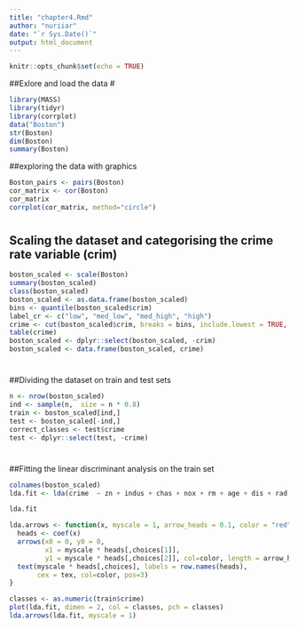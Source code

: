 ```yaml
---
title: "chapter4.Rmd"
author: "nuriiar"
date: "`r Sys.Date()`"
output: html_document
---
```


```r
knitr::opts_chunk$set(echo = TRUE)
```

##Exlore and load the data
#
```r
library(MASS)
library(tidyr)
library(corrplot)
data("Boston")
str(Boston)
dim(Boston)
summary(Boston)
```
##exploring the data with graphics
```r
Boston_pairs <- pairs(Boston)
cor_matrix <- cor(Boston)
cor_matrix
corrplot(cor_matrix, method="circle")
```
#

## Scaling the dataset and categorising the crime rate variable (crim)
```r
boston_scaled <- scale(Boston)
summary(boston_scaled)
class(boston_scaled)
boston_scaled <- as.data.frame(boston_scaled)
bins <- quantile(boston_scaled$crim)
label_cr <- c("low", "med_low", "med_high", "high")
crime <- cut(boston_scaled$crim, breaks = bins, include.lowest = TRUE, labels = label_cr)
table(crime)
boston_scaled <- dplyr::select(boston_scaled, -crim)
boston_scaled <- data.frame(boston_scaled, crime)
```
#

##Dividing the dataset on train and test sets
```r
n <- nrow(boston_scaled)
ind <- sample(n,  size = n * 0.8)
train <- boston_scaled[ind,]
test <- boston_scaled[-ind,]
correct_classes <- test$crime
test <- dplyr::select(test, -crime)
```
#

##Fitting the linear discriminant analysis on the train set
```r
colnames(boston_scaled)
lda.fit <- lda(crime  ~ zn + indus + chas + nox + rm + age + dis + rad + tax + ptratio + black + lstat + medv, data = train)

lda.fit

lda.arrows <- function(x, myscale = 1, arrow_heads = 0.1, color = "red", tex = 0.75, choices = c(1,2)){
  heads <- coef(x)
  arrows(x0 = 0, y0 = 0, 
         x1 = myscale * heads[,choices[1]], 
         y1 = myscale * heads[,choices[2]], col=color, length = arrow_heads)
  text(myscale * heads[,choices], labels = row.names(heads), 
       cex = tex, col=color, pos=3)
}

classes <- as.numeric(train$crime)
plot(lda.fit, dimen = 2, col = classes, pch = classes)
lda.arrows(lda.fit, myscale = 1)
```
#

##





